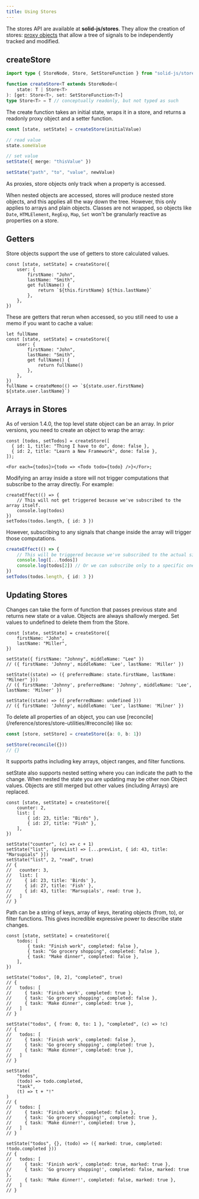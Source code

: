 ```yaml
---
title: Using Stores
---
```


The stores API are available at **solid-js/stores**.
They allow the creation of stores: [proxy objects](https://developer.mozilla.org/en-US/docs/Web/JavaScript/Reference/Global_Objects/Proxy) that allow a tree of signals to be independently tracked and modified.

## createStore

```ts
import type { StoreNode, Store, SetStoreFunction } from "solid-js/store"

function createStore<T extends StoreNode>(
	state: T | Store<T>
): [get: Store<T>, set: SetStoreFunction<T>]
type Store<T> = T // conceptually readonly, but not typed as such

```

The create function takes an initial state, wraps it in a store, and returns a readonly proxy object and a setter function.

```ts
const [state, setState] = createStore(initialValue)

// read value
state.someValue

// set value
setState({ merge: "thisValue" })

setState("path", "to", "value", newValue)

```

As proxies, store objects only track when a property is accessed.

When nested objects are accessed, stores will produce nested store objects, and this applies all the way down the tree.
However, this only applies to arrays and plain objects. Classes are not wrapped, so objects like `Date`, `HTMLElement`, `RegExp`, `Map`, `Set` won't be granularly reactive as properties on a store.

## Getters

Store objects support the use of getters to store calculated values.

```tsx
const [state, setState] = createStore({
	user: {
		firstName: "John",
		lastName: "Smith",
		get fullName() {
			return `${this.firstName} ${this.lastName}`
		},
	},
})

```

These are getters that rerun when accessed, so you still need to use a memo if you want to cache a value:

```tsx
let fullName
const [state, setState] = createStore({
	user: {
		firstName: "John",
		lastName: "Smith",
		get fullName() {
			return fullName()
		},
	},
})
fullName = createMemo(() => `${state.user.firstName} ${state.user.lastName}`)

```

## Arrays in Stores

As of version 1.4.0, the top level state object can be an array.
In prior versions, you need to create an object to wrap the array:

```tsx
const [todos, setTodos] = createStore([
  { id: 1, title: "Thing I have to do", done: false },
  { id: 2, title: "Learn a New Framework", done: false },
]);

<For each={todos}>{todo => <Todo todo={todo} />}</For>;
```

<Callout>
Modifying an array inside a store will not trigger computations that subscribe to the array directly.
For example:

```tsx
createEffect(() => {
	// This will not get triggered because we've subscribed to the array itself.
	console.log(todos)
})
setTodos(todos.length, { id: 3 })

```

However, subscribing to any signals that change inside the array will trigger those computations.

```ts
createEffect(() => {
	// This will be triggered because we've subscribed to the actual signals in the array.
	console.log([...todos])
	console.log(todos[2]) // Or we can subscribe only to a specific one.
})
setTodos(todos.length, { id: 3 })

```

</Callout>

## Updating Stores

Changes can take the form of function that passes previous state and returns new state or a value.
Objects are always shallowly merged.
Set values to undefined to delete them from the Store.

```tsx
const [state, setState] = createStore({
	firstName: "John",
	lastName: "Miller",
})

setState({ firstName: "Johnny", middleName: "Lee" })
// ({ firstName: 'Johnny', middleName: 'Lee', lastName: 'Miller' })

setState((state) => ({ preferredName: state.firstName, lastName: "Milner" }))
// ({ firstName: 'Johnny', preferredName: 'Johnny', middleName: 'Lee', lastName: 'Milner' })

setState((state) => ({ preferredName: undefined }))
// ({ firstName: 'Johnny', middleName: 'Lee', lastName: 'Milner' })
```

<Callout>
  To delete all properties of an object, you can use [reconcile](/reference/stores/store-utilities/#reconcile) like so:

  ```ts
  const [store, setStore] = createStore({a: 0, b: 1})

  setStore(reconcile({}))
  // {}
  ```
</Callout>

It supports paths including key arrays, object ranges, and filter functions.

setState also supports nested setting where you can indicate the path to the change.
When nested the state you are updating may be other non Object values.
Objects are still merged but other values (including Arrays) are replaced.

```tsx
const [state, setState] = createStore({
	counter: 2,
	list: [
		{ id: 23, title: "Birds" },
		{ id: 27, title: "Fish" },
	],
})

setState("counter", (c) => c + 1)
setState("list", (prevList) => [...prevList, { id: 43, title: "Marsupials" }])
setState("list", 2, "read", true)
// {
//   counter: 3,
//   list: [
//     { id: 23, title: 'Birds' },
//     { id: 27, title: 'Fish' },
//     { id: 43, title: 'Marsupials', read: true },
//   ]
// }
```

Path can be a string of keys, array of keys, iterating objects (from, to), or filter functions.
This gives incredible expressive power to describe state changes.

```tsx
const [state, setState] = createStore({
	todos: [
		{ task: "Finish work", completed: false },
		{ task: "Go grocery shopping", completed: false },
		{ task: "Make dinner", completed: false },
	],
})

setState("todos", [0, 2], "completed", true)
// {
//   todos: [
//     { task: 'Finish work', completed: true },
//     { task: 'Go grocery shopping', completed: false },
//     { task: 'Make dinner', completed: true },
//   ]
// }

setState("todos", { from: 0, to: 1 }, "completed", (c) => !c)
// {
//   todos: [
//     { task: 'Finish work', completed: false },
//     { task: 'Go grocery shopping', completed: true },
//     { task: 'Make dinner', completed: true },
//   ]
// }

setState(
	"todos",
	(todo) => todo.completed,
	"task",
	(t) => t + "!"
)
// {
//   todos: [
//     { task: 'Finish work', completed: false },
//     { task: 'Go grocery shopping!', completed: true },
//     { task: 'Make dinner!', completed: true },
//   ]
// }

setState("todos", {}, (todo) => ({ marked: true, completed: !todo.completed }))
// {
//   todos: [
//     { task: 'Finish work', completed: true, marked: true },
//     { task: 'Go grocery shopping!', completed: false, marked: true },
//     { task: 'Make dinner!', completed: false, marked: true },
//   ]
// }
```
